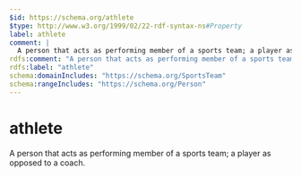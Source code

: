 ```yaml
---
$id: https://schema.org/athlete
$type: http://www.w3.org/1999/02/22-rdf-syntax-ns#Property
label: athlete
comment: |
  A person that acts as performing member of a sports team; a player as opposed to a coach.
rdfs:comment: "A person that acts as performing member of a sports team; a player as opposed to a coach."
rdfs:label: "athlete"
schema:domainIncludes: "https://schema.org/SportsTeam"
schema:rangeIncludes: "https://schema.org/Person"
---
```


# athlete

A person that acts as performing member of a sports team; a player as opposed to a coach.

